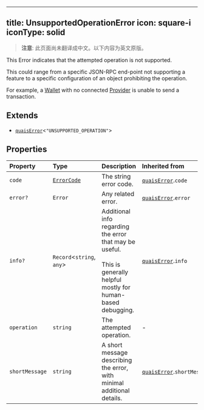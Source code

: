 <!-- AUTO-GENERATED-CONTENT:START (ENGLISH-COPY) -->
---
title: UnsupportedOperationError
icon: square-i
iconType: solid
---

> **注意**: 此页面尚未翻译成中文。以下内容为英文原版。

This Error indicates that the attempted operation is not supported.

This could range from a specific JSON-RPC end-point not supporting a feature to a specific configuration of an object
prohibiting the operation.

For example, a [Wallet](../classes/Wallet) with no connected [Provider](../interfaces/Provider) is unable to send a
transaction.

## Extends

- [`quaisError`](/cn/sdk/content/interfaces/quaisError)\<`"UNSUPPORTED_OPERATION"`\>

## Properties

| Property | Type | Description | Inherited from |
| :------ | :------ | :------ | :------ |
| `code` | [`ErrorCode`](/cn/sdk/content/type-aliases/ErrorCode) | The string error code. | [`quaisError`](/cn/sdk/content/interfaces/quaisError).`code` |
| `error?` | `Error` | Any related error. | [`quaisError`](/cn/sdk/content/interfaces/quaisError).`error` |
| `info?` | `Record`\<`string`, `any`\> | Additional info regarding the error that may be useful.<br /><br />This is generally helpful mostly for human-based debugging. | [`quaisError`](/cn/sdk/content/interfaces/quaisError).`info` |
| `operation` | `string` | The attempted operation. | - |
| `shortMessage` | `string` | A short message describing the error, with minimal additional details. | [`quaisError`](/cn/sdk/content/interfaces/quaisError).`shortMessage` |
